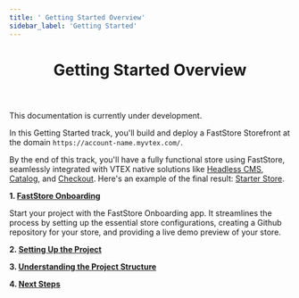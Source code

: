 ```yaml
---
title: ' Getting Started Overview'
sidebar_label: 'Getting Started'
---
```



<header>

# Getting Started Overview

</header>

<Callout type="warning" emoji="⚠️">
This documentation is currently under development.
</Callout>

In this Getting Started track, you'll build and deploy a FastStore Storefront at the domain `https://account-name.myvtex.com/`.

By the end of this track, you'll have a fully functional store using FastStore, seamlessly integrated with VTEX native solutions like [Headless CMS](/tbd), [Catalog](/tbd), and [Checkout](/tbd).
Here's an example of the final result: [Starter Store](/tbd).

**1. [FastStore Onboarding](/tbd)** 

Start your project with the FastStore Onboarding app. It streamlines the process by setting up the essential store configurations, creating a Github repository for your store, and providing a live demo preview of your store.

**2. [Setting Up the Project](/tbd)**

**3. [Understanding the Project Structure](/tbd)**

**4. [Next Steps](/tbd)**




